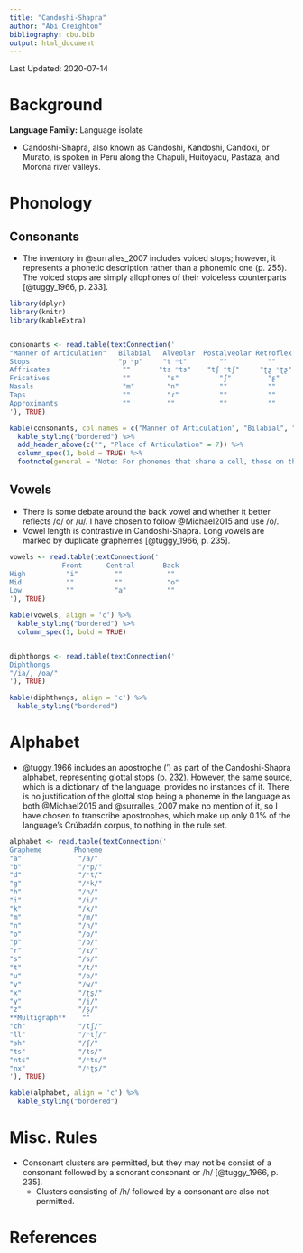 ```yaml
---
title: "Candoshi-Shapra"
author: "Abi Creighton"
bibliography: cbu.bib
output: html_document
---
```


Last Updated: 2020-07-14

# Background

**Language Family:** Language isolate

* Candoshi-Shapra, also known as Candoshi, Kandoshi, Candoxi, or Murato, is spoken in Peru along the Chapuli, Huitoyacu, Pastaza, and Morona river valleys.

# Phonology

## Consonants

* The inventory in @surralles_2007 includes voiced stops; however, it represents a phonetic description rather than a phonemic one (p. 255). The voiced stops are simply allophones of their voiceless counterparts [@tuggy_1966, p. 233].

```r

library(dplyr)
library(knitr)
library(kableExtra)


consonants <- read.table(textConnection('
"Manner of Articulation"   Bilabial   Alveolar  Postalveolar Retroflex Palatal Velar   Glottal
Stops                      "p ᵐp"     "t ⁿt"        ""          ""        ""    "k ᵑk"    ""   
Affricates                  ""       "ts ⁿts"    "tʃ ⁿtʃ"     "ʈʂ ᶯʈʂ"    ""     ""       ""
Fricatives                  ""         "s"          "ʃ"         "ʂ"       ""     ""       "h"
Nasals                      "m"        "n"          ""          ""        ""     ""       ""       
Taps                        ""         "ɾ"          ""          ""        ""     ""       ""       
Approximants                ""         ""           ""          ""        "j"    "w"      ""   
'), TRUE)

kable(consonants, col.names = c("Manner of Articulation", "Bilabial", "Alveolar", "Postalveolar", "Retroflex", "Palatal", "Velar", "Glottal"), align = 'c') %>%
  kable_styling("bordered") %>%
  add_header_above(c("", "Place of Articulation" = 7)) %>%
  column_spec(1, bold = TRUE) %>%
  footnote(general = "Note: For phonemes that share a cell, those on the left are plain and those on the right are prenasalized.", general_title = "")
```  

## Vowels

* There is some debate around the back vowel and whether it better reflects /o/ or /u/. I have chosen to follow @Michael2015 and use /o/.
* Vowel length is contrastive in Candoshi-Shapra. Long vowels are marked by duplicate graphemes [@tuggy_1966, p. 235].

```r

vowels <- read.table(textConnection('
             Front      Central       Back
High          "i"         ""           ""
Mid           ""          ""           "o"
Low           ""          "a"          ""
'), TRUE)

kable(vowels, align = 'c') %>%
  kable_styling("bordered") %>%
  column_spec(1, bold = TRUE)


diphthongs <- read.table(textConnection('
Diphthongs
"/ia/, /oa/"
'), TRUE)

kable(diphthongs, align = 'c') %>%
  kable_styling("bordered")
```     

# Alphabet

* @tuggy_1966 includes an apostrophe (’) as part of the Candoshi-Shapra alphabet, representing glottal stops (p. 232). However, the same source, which is a dictionary of the language, provides no instances of it. There is no justification of the glottal stop being a phoneme in the language as both @Michael2015 and @surralles_2007 make no mention of it, so I have chosen to transcribe apostrophes, which make up only 0.1% of the language's Crúbadán corpus, to nothing in the rule set.


```r

alphabet <- read.table(textConnection('
Grapheme        Phoneme           
"a"              "/a/"              
"b"              "/ᵐp/"              
"d"              "/ⁿt/"              
"g"              "/ᵑk/"              
"h"              "/h/"              
"i"              "/i/"
"k"              "/k/"
"m"              "/m/"              
"n"              "/n/"              
"o"              "/o/"          
"p"              "/p/"              
"r"              "/ɾ/"              
"s"              "/s/"              
"t"              "/t/"              
"u"              "/o/"              
"v"              "/w/"   
"x"              "/ʈʂ/"
"y"              "/j/"   
"z"              "/ʂ/"
**Multigraph**    ""                   
"ch"             "/tʃ/"    
"ll"             "/ⁿtʃ/"
"sh"             "/ʃ/"
"ts"             "/ts/"
"nts"            "/ⁿts/"
"nx"             "/ᶯʈʂ/"
'), TRUE)

kable(alphabet, align = 'c') %>%
  kable_styling("bordered")
```

# Misc. Rules

* Consonant clusters are permitted, but they may not be consist of a consonant followed by a sonorant consonant or /h/ [@tuggy_1966, p. 235].
    - Clusters consisting of /h/ followed by a consonant are also not permitted.

# References
